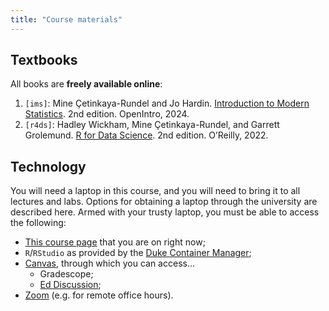 ```yaml
---
title: "Course materials"
---
```


## Textbooks

All books are **freely available online**:

1.  `[ims]`: Mine Çetinkaya-Rundel and Jo Hardin. [Introduction to Modern Statistics](https://openintro-ims2.netlify.app/). 2nd edition. OpenIntro, 2024.
2.  `[r4ds]`: Hadley Wickham, Mine Çetinkaya-Rundel, and Garrett Grolemund. [R for Data Science](https://r4ds.hadley.nz/). 2nd edition. O'Reilly, 2022.

## Technology

You will need a laptop in this course, and you will need to bring it to all lectures and labs. Options for obtaining a laptop through the university are described here. Armed with your trusty laptop, you must be able to access the following:

-   [This course page](https://sta101-f24.github.io/) that you are on right now;
-   `R`/`RStudio` as provided by the [Duke Container Manager](https://cmgr.oit.duke.edu/containers);
-   [Canvas](https://go.canvas.duke.edu/), through which you can access...
    -   Gradescope;
    -   [Ed Discussion](https://edstem.org/us/courses/64268/discussion/);
-   [Zoom](https://duke.zoom.us/) (e.g. for remote office hours).
